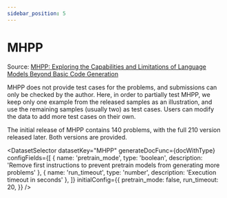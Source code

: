 ```yaml
---
sidebar_position: 5
---
```


# MHPP

Source: [MHPP: Exploring the Capabilities and Limitations of Language Models Beyond Basic Code Generation](https://github.com/SparksofAGI/MHPP)

MHPP does not provide test cases for the problems, and submissions can only be checked by the author. Here, in order to partially test MHPP, we keep only one example from the released samples as an illustration, and use the remaining samples (usually two) as test cases. Users can modify the data to add more test cases on their own.

The initial release of MHPP contains 140 problems, with the full 210 version released later. Both versions are provided.

<DatasetSelector datasetKey="MHPP" generateDocFunc={docWithType} configFields={[
  { name: 'pretrain_mode', type: 'boolean', description: 'Remove first instructions to prevent pretrain models from generating more problems' },
  { name: 'run_timeout', type: 'number', description: 'Execution timeout in seconds' },
]} initialConfig={{
  pretrain_mode: false,
  run_timeout: 20,
}} />
